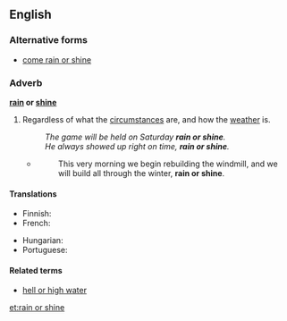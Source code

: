 ==English==

===Alternative forms===
* [[come rain or shine]]

===Adverb===
'''[[rain]] or [[shine]]'''

# {{idiomatic}} Regardless of what the [[circumstance]]s are, and how the [[weather]] is.
#: ''The game will be held on Saturday '''rain or shine'''.''
#: ''He always showed up right on time, '''rain or shine'''.''
#* {{RQ:Orwell Animal Farm|6}}
#*: This very morning we begin rebuilding the windmill, and we will build all through the winter, '''rain or shine'''.

====Translations====
{{trans-top}}
* Finnish: {{t-|fi|satoi tai paistoi}}
* French: {{t-|fr|par tous les temps}}
{{trans-mid}}
* Hungarian: {{t-|hu|akár esik, akár fúj}}
* Portuguese: {{t-|pt|faça chuva ou faça sol}}
{{trans-bottom}}

====Related terms====
* [[hell or high water]]

[[et:rain or shine]]